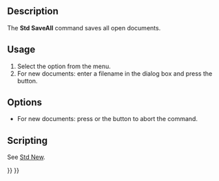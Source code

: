 <languages/>
<translate>

<!--T:1-->
{{Docnav
|[[Std_SaveCopy|SaveCopy]]
|[[Std_Revert|Revert]]
|[[Std_File_Menu|Std File Menu]]
|IconL=Std_SaveCopy.svg
|IconR=Std_Revert.svg
|IconC=Freecad.svg
}}

<!--T:2-->
{{GuiCommand
|Name=Std SaveAll
|MenuLocation=File → Save All
|Workbenches=All
|SeeAlso=[[Std_Save|Std Save]]
}}

==Description== <!--T:3-->

<!--T:4-->
The '''Std SaveAll''' command saves all open documents.

==Usage== <!--T:5-->

<!--T:6-->
# Select the {{MenuCommand|File → [[Image:Std_SaveAll.svg|16px]] Save All}} option from the menu.
# For new documents: enter a filename in the dialog box and press the {{Button|Save}} button.

==Options== <!--T:10-->

<!--T:11-->
* For new documents: press {{KEY|Esc}} or the {{Button|Cancel}} button to abort the command.

==Scripting== <!--T:12-->

<!--T:15-->
See [[Std_New#Scripting|Std New]].


<!--T:9-->
{{Docnav
|[[Std_SaveCopy|SaveCopy]]
|[[Std_Revert|Revert]]
|[[Std_File_Menu|Std File Menu]]
|IconL=Std_SaveCopy.svg
|IconR=Std_Revert.svg
|IconC=Freecad.svg
}}

</translate>
{{Std_Base_navi{{#translation:}}}}
{{Userdocnavi{{#translation:}}}}